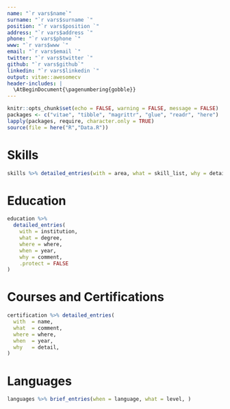 ```yaml
---
name: "`r vars$name`"
surname: "`r vars$surname `"
position: "`r vars$position `"
address: "`r vars$address `"
phone: "`r vars$phone `"
www: "`r vars$www `"
email: "`r vars$email `"
twitter: "`r vars$twitter `"
github: "`r vars$github`"
linkedin: "`r vars$linkedin `"
output: vitae::awesomecv
header-includes: |
  \AtBeginDocument{\pagenumbering{gobble}}
---
```

```r
knitr::opts_chunk$set(echo = FALSE, warning = FALSE, message = FALSE)
packages <- c("vitae", "tibble", "magrittr", "glue", "readr", "here")
lapply(packages, require, character.only = TRUE)
source(file = here("R","Data.R"))
```

Skills
======
```r
skills %>% detailed_entries(with = area, what = skill_list, why = detail,)
```

Education
=========
```r
education %>% 
  detailed_entries(
    with = institution,
    what = degree,
    where = where,
    when = year,
    why = comment,
    .protect = FALSE
)
```

Courses and Certifications
==========================
```r
certification %>% detailed_entries(
  with  = name,
  what  = comment,
  where = where,
  when  = year,
  why   = detail,
)
```

Languages
=========
```r
languages %>% brief_entries(when = language, what = level, )
```

\fancyfoot[C]{\color{gray}\tiny I hereby give consent for my personal data included in the application to be processed for the purposes of the recruitment processes during which I have sent this document.}
